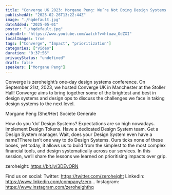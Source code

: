 ```yaml
---
title: "Converge UK 2023: Morgane Peng: We’re Not Doing Design Systems Properly and That’s Okay"
publishedAt: "2025-02-26T13:22:44Z"
image: "./hqdefault.jpg"
dateAdded: "2025-05-01"
poster: "./hqdefault.jpg"
videoUrl: "https://www.youtube.com/watch?v=htuaw_OdZXI"
localImages: true
tags: ["Converge", "Impact", "prioritization"]
categories: ["Video"]
duration: "0:37:56"
privacyStatus: "undefined"
draft: false
speakers: ["Morgane Peng"]
---
```

Converge is zeroheight’s one-day design systems conference. On September 21st, 2023, we hosted Converge UK in Manchester at the Stoller Hall! Converge aims to bring together some of the brightest and best in design systems and design ops to discuss the challenges we face in taking design systems to the next level.

Morgane Peng (She/Her) Societe Generale

How do you ‘do’ Design Systems? Expectations are so high nowadays. Implement Design Tokens. Have a dedicated Design System team. Get a Design System manager. Wait, does your Design System even have a name?There isn’t one way to do Design Systems. Ours ticks none of these boxes, yet today, it allows us to build from the simplest to the most complex financial tools, and design systematically across our services. In this session, we’ll share the lessons we learned on prioritising impacts over grip.

zeroheight: https://bit.ly/3DEvORN

Find us on social:
Twitter: https://twitter.com/zeroheight
LinkedIn: https://www.linkedin.com/company/zero...
Instagram: https://www.instagram.com/zeroheighthq

